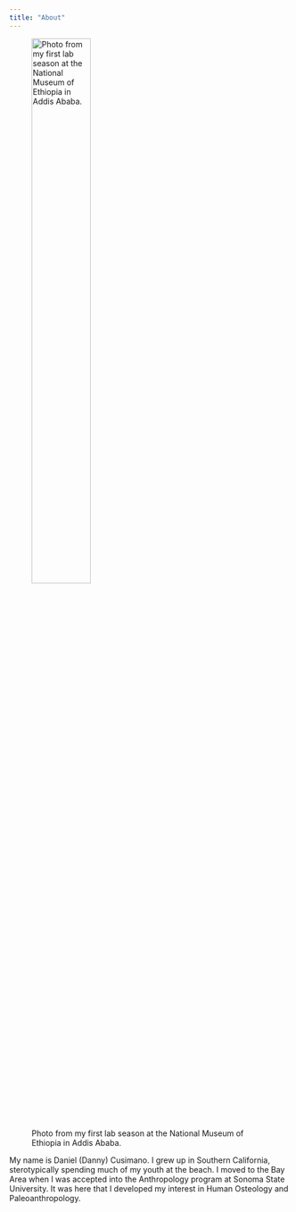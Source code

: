 ```yaml
---
title: "About"
---
```



![Photo from my first lab season at the National Museum of Ethiopia in Addis Ababa.](Addis 1.jpg){fig-align="left" width=50%}

My name is Daniel (Danny) Cusimano. I grew up in Southern California, sterotypically spending much of my youth at the beach. I moved to the Bay Area when I was accepted into the Anthropology program at Sonoma State University. It was here that I developed my interest in Human Osteology and Paleoanthropology.  
